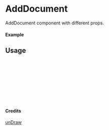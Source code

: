 
<Meta of={AddDocument} title="unDraw/AddDocument" />

# AddDocument

AddDocument component with different props.

#### Example

<Canvas of={AddDocument.Primary} />

## Usage

```ts
import { AddDocument } from "yadl-ui";

const Example = () => {
  return (
      <AddDocument />
  );
};

export default Example;
```

#### Credits
[unDraw](https://undraw.co/illustrations)
